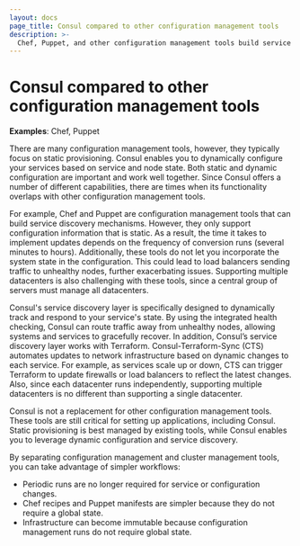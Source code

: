 ```yaml
---
layout: docs
page_title: Consul compared to other configuration management tools
description: >-
  Chef, Puppet, and other configuration management tools build service discovery mechanisms by querying global state and constructing configuration files on each node during a periodic convergence run.
---
```


# Consul compared to other configuration management tools

**Examples**: Chef, Puppet

There are many configuration management tools, however, they typically focus on static provisioning. Consul enables you to dynamically configure your services based on service and node state. Both static and dynamic configuration are important and work well together. Since Consul offers a number of different capabilities, there are times when its functionality overlaps with other configuration management tools.

For example, Chef and Puppet are configuration management tools that can build service discovery mechanisms. However, they only support configuration information that is static. As a result, the time it takes to implement updates depends on the frequency of conversion runs (several minutes to hours). Additionally, these tools do not let you incorporate the system state in the configuration. This could lead to load balancers sending traffic to unhealthy nodes, further exacerbating issues. Supporting multiple datacenters is also challenging with these tools, since a central group of servers must manage all datacenters.

Consul's service discovery layer is specifically designed to dynamically track and respond to your service's state. By using the integrated health checking, Consul can route traffic away from unhealthy nodes, allowing systems and services to gracefully recover. In addition, Consul’s service discovery layer works with Terraform. Consul-Terraform-Sync (CTS) automates updates to network infrastructure based on dynamic changes to each service. For example, as services scale up or down, CTS can trigger Terraform to update firewalls or load balancers to reflect the latest changes. Also, since each datacenter runs independently, supporting multiple datacenters is no different than supporting a single datacenter.

Consul is not a replacement for other configuration management tools. These tools are still critical for setting up applications, including Consul. Static provisioning is best managed by existing tools, while Consul enables you to leverage dynamic configuration and service discovery. 

By separating configuration management and cluster management tools, you can take advantage of simpler workflows: 
- Periodic runs are no longer required for service or configuration changes.
- Chef recipes and Puppet manifests are simpler because they do not require a global state. 
- Infrastructure can become immutable because configuration management runs do not require global state. 